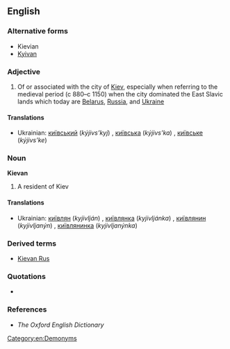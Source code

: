 ==English==

===Alternative forms===
* Kievian
* [[Kyivan]]

===Adjective===
{{en-adj}}

# Of or associated with the city of [[Kiev]], especially when referring to the medieval period (c 880–c 1150) when the city dominated the East Slavic lands which today are [[Belarus]], [[Russia]], and [[Ukraine]]

====Translations====
* Ukrainian: [[київський]] (''kýjivs’kyj'') {{m}}, [[київська]] (''kýjivs’ka'') {{f}}, [[київське]] (''kýjivs’ke'') {{n}}

===Noun===
'''Kievan'''

# A resident of Kiev

====Translations====
* Ukrainian: [[київлян]] (''kyjivlján'') {{m}}, [[київлянка]] (''kyjivljánka'') {{f}}, [[київлянин]] (''kyjivljanýn'') {{m}}, [[київлянинка]] (''kyjivljanýnka'') {{f}}

===Derived terms===
* [[Kievan Rus]]

===Quotations===
* {{seeCites|Kiev}}

===References===
* ''The Oxford English Dictionary''

[[Category:en:Demonyms]]